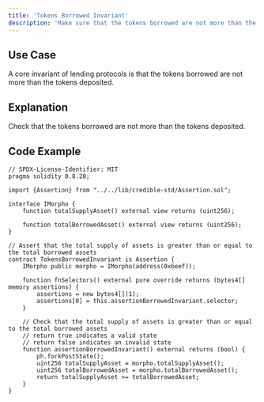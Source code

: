 ```yaml
---
title: 'Tokens Borrowed Invariant'
description: 'Make sure that the tokens borrowed are not more than the tokens deposited'
---
```


## Use Case

A core invariant of lending protocols is that the tokens borrowed are not more than the tokens deposited.

## Explanation

Check that the tokens borrowed are not more than the tokens deposited.

## Code Example

```solidity
// SPDX-License-Identifier: MIT
pragma solidity 0.8.28;

import {Assertion} from "../../lib/credible-std/Assertion.sol";

interface IMorpho {
    function totalSupplyAsset() external view returns (uint256);

    function totalBorrowedAsset() external view returns (uint256);
}

// Assert that the total supply of assets is greater than or equal to the total borrowed assets
contract TokensBorrowedInvariant is Assertion {
    IMorpho public morpho = IMorpho(address(0xbeef));

    function fnSelectors() external pure override returns (bytes4[] memory assertions) {
        assertions = new bytes4[](1);
        assertions[0] = this.assertionBorrowedInvariant.selector;
    }

    // Check that the total supply of assets is greater than or equal to the total borrowed assets
    // return true indicates a valid state
    // return false indicates an invalid state
    function assertionBorrowedInvariant() external returns (bool) {
        ph.forkPostState();
        uint256 totalSupplyAsset = morpho.totalSupplyAsset();
        uint256 totalBorrowedAsset = morpho.totalBorrowedAsset();
        return totalSupplyAsset >= totalBorrowedAsset;
    }
}
```
